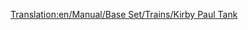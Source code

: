 [[Translation:en/Manual/Base Set/Trains/Kirby Paul Tank]]
{{nl/Treinen|Naam=Kirby Paul Tank
|Afbeelding=[[File:en/Kirbypaultank.png]]
|Kosten=£8,203 ($16.462)
|Snelheid=64 km/h (40 mph)
|Gewicht=47 t
|Kracht=300 hp (223 kW)
|Onderhoudskosten=£820 ($1.640)
|Ontworpen=1925
|Levensduur=15
|Capaciteit=n.v.t.
|Omschrijving=De Kirby-Paul Tank is een locomotief die beschikbaar is in het begin van het spel. Het is goedkoop en heeft een zeer lage snelheid en kracht. Raak van deze trein zo rap mogelijk af, vanaf het moment dat tijd en geld aan jouw kant bijstaan.
|Real-life=Collett Pannier Tank, of meer specifieker, de [http://en.wikipedia.org/wiki/GWR_5700_Class GWR 5700 Class (EN)].
}}